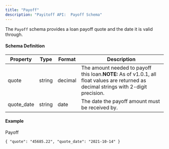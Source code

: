 ```yaml
---
title: "Payoff"
description: "Payitoff API:  Payoff Schema"
---
```


The `Payoff` schema provides a loan payoff quote and the date it is valid through.

#### Schema Definition

| Property    | Type   | Format  | Description                                                                                                                            |
| ----------- | ------ | ------- | -------------------------------------------------------------------------------------------------------------------------------------- |
| quote       | string | decimal | The amount needed to payoff this loan.**NOTE:** As of v1.0.1, all float values are returned as decimal strings with 2-digit precision. |
| quote\_date | string | date    | The date the payoff amount must be received by.                                                                                        |

#### Example

Payoff

`{
  "quote": "45685.22",
  "quote_date": "2021-10-14"
}
`